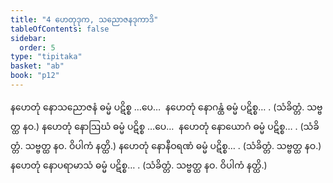 ```yaml
---
title: "4 ဟေတုဒုက, သညောဇနဒုကာဒိ"
tableOfContents: false
sidebar:
  order: 5
type: "tipitaka"
basket: "ab"
book: "p12"
---
```



<DynamicBreadcrumb />

<Division number="10" book="p12" e="ch" v="40" p="162">

<Paragraph number="48" book="p12">
နဟေတုံ နောသညောဇနံ ဓမ္မံ ပဋိစ္စ …ပေ…  နဟေတုံ နောဂန္ထံ ဓမ္မံ ပဋိစ္စ… . (သံခိတ္တံ. သဗ္ဗတ္ထ နဝ.)
</Paragraph>

<Paragraph number="49" book="p12">
နဟေတုံ နောဩဃံ ဓမ္မံ ပဋိစ္စ …ပေ…  နဟေတုံ နောယောဂံ ဓမ္မံ ပဋိစ္စ… . (သံခိတ္တံ. သဗ္ဗတ္ထ နဝ. ဝိပါကံ နတ္ထိ.)
</Paragraph>

<Paragraph number="50" book="p12">
နဟေတုံ နောနီဝရဏံ ဓမ္မံ ပဋိစ္စ… . (သံခိတ္တံ. သဗ္ဗတ္ထ နဝ.)
</Paragraph>

<Paragraph number="51" book="p12">
နဟေတုံ နောပရာမာသံ ဓမ္မံ ပဋိစ္စ… . (သံခိတ္တံ. သဗ္ဗတ္ထ နဝ. ဝိပါကံ နတ္ထိ.)
</Paragraph>
</Division>